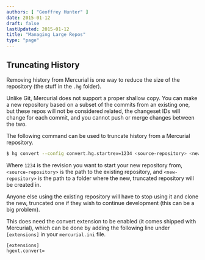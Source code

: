 ```yaml
---
authors: [ "Geoffrey Hunter" ]
date: 2015-01-12
draft: false
lastUpdated: 2015-01-12
title: "Managing Large Repos"
type: "page"
---
```



## Truncating History

Removing history from Mercurial is one way to reduce the size of the repository (the stuff in the `.hg` folder).

Unlike Git, Mercurial does not support a proper shallow copy. You can make a new repository based on a subset of the commits from an existing one, but these repos will not be considered related, the changeset IDs will change for each commit, and you cannot push or merge changes between the two.

The following command can be used to truncate history from a Mercurial repository.
    
```sh
$ hg convert --config convert.hg.startrev=1234 <source-repository> <new-repository>
```

Where `1234` is the revision you want to start your new repository from, `<source-repository>` is the path to the existing repository, and `<new-repository>` is the path to a folder where the new, truncated repository will be created in.

Anyone else using the existing repository will have to stop using it and clone the new, truncated one if they wish to continue development (this can be a big problem).

This does need the convert extension to be enabled (it comes shipped with Mercurial), which can be done by adding the following line under `[extensions]` in your `mercurial.ini` file.

```text
[extensions]
hgext.convert=
```